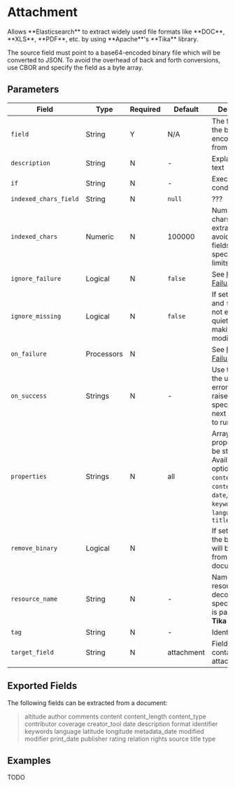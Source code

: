 
# Attachment

<Synopsis>
Allows **Elasticsearch** to extract widely used file formats like **DOC**, **XLS**, **PDF**, etc. by using **Apache**'s **Tika** library.
</Synopsis>

The source field must point to a base64-encoded binary file which will be converted to JSON. To avoid the overhead of back and forth conversions, use CBOR and specify the field as a byte array.

## Parameters

|Field|Type|Required|Default|Description|
|---|---|---|---|---|
|`field`|String|Y|N/A|The field to get the base64-encoded data from|
|`description`|String|N|-|Explanatory text|
|`if`|String|N|-|Execute on this condition|
|`indexed_chars_field`|String|N|`null`|???|
|`indexed_chars`|Numeric|N|100000|Number of chars used for extraction to avoid oversized fields. To specify no limits, use `-1`|
|`ignore_failure`|Logical|N|`false`|See [Handling Failures](../handling-failures.mdx)|
|`ignore_missing`|Logical|N|`false`|If set to `true` and `field` does not exist, exit quietly without making any modifications|
|`on_failure`|Processors|N||See [Handling Failures](../handling-failures.mdx)|
|`on_success`|Strings|N|-|Use to inform the user that no errors were raised or to specify the next processor to run|
|`properties`|Strings|N|all|Array of properties to be stored. Available options: `author`, `content_type`, `content_length`, `date`, `name`, `keywords`, `language`, and `title`|
|`remove_binary`|Logical|N||If set to `true`, the binary field will be removed from the document|
|`resource_name`|String|N|-|Name of the resource to decode. When specified, this is passed to the **Tika** library|
|`tag`|String|N|-|Identifier|
|`target_field`|String|N|attachment|Field containing the attachment|

## Exported Fields

The following fields can be extracted from a document:

> altitude author comments content content_length content_type contributor coverage creator_tool date description format identifier keywords language latitude longitude metadata_date modified modifier print_date publisher rating relation rights source title type

## Examples

TODO

